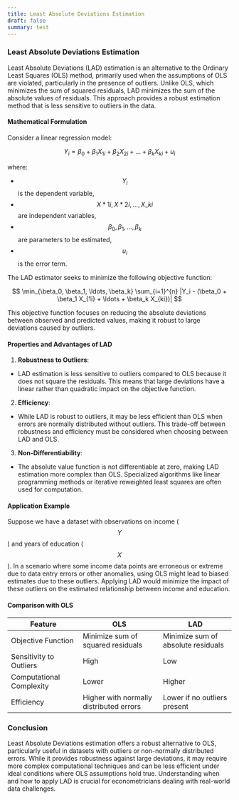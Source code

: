 ```yaml
---
title: Least Absolute Deviations Estimation
draft: false
summary: test
---
```



<TOCInline toc={props.toc} asDisclosure />

### **Least Absolute Deviations Estimation**

Least Absolute Deviations (LAD) estimation is an alternative to the Ordinary Least Squares (OLS) method, primarily used when the assumptions of OLS are violated, particularly in the presence of outliers. Unlike OLS, which minimizes the sum of squared residuals, LAD minimizes the sum of the absolute values of residuals. This approach provides a robust estimation method that is less sensitive to outliers in the data.

#### **Mathematical Formulation**

Consider a linear regression model:

$$
Y_i = \beta_0 + \beta_1 X_{1i} + \beta_2 X_{2i} + \ldots + \beta_k X_{ki} + u_i
$$

where:

- $$ Y_i $$ is the dependent variable,
- $$ X*{1i}, X*{2i}, \ldots, X\_{ki} $$ are independent variables,
- $$ \beta_0, \beta_1, \ldots, \beta_k $$ are parameters to be estimated,
- $$ u_i $$ is the error term.

The LAD estimator seeks to minimize the following objective function:

$$
\min_{\beta_0, \beta_1, \ldots, \beta_k} \sum_{i=1}^{n} |Y_i - (\beta_0 + \beta_1 X_{1i} + \ldots + \beta_k X_{ki})|
$$

This objective function focuses on reducing the absolute deviations between observed and predicted values, making it robust to large deviations caused by outliers.

#### **Properties and Advantages of LAD**

1. **Robustness to Outliers**:

- LAD estimation is less sensitive to outliers compared to OLS because it does not square the residuals. This means that large deviations have a linear rather than quadratic impact on the objective function.

2. **Efficiency**:

- While LAD is robust to outliers, it may be less efficient than OLS when errors are normally distributed without outliers. This trade-off between robustness and efficiency must be considered when choosing between LAD and OLS.

3. **Non-Differentiability**:

- The absolute value function is not differentiable at zero, making LAD estimation more complex than OLS. Specialized algorithms like linear programming methods or iterative reweighted least squares are often used for computation.

#### **Application Example**

Suppose we have a dataset with observations on income ($$Y$$) and years of education ($$X$$). In a scenario where some income data points are erroneous or extreme due to data entry errors or other anomalies, using OLS might lead to biased estimates due to these outliers. Applying LAD would minimize the impact of these outliers on the estimated relationship between income and education.

#### **Comparison with OLS**

| Feature                  | OLS                                     | LAD                                |
| ------------------------ | --------------------------------------- | ---------------------------------- |
| Objective Function       | Minimize sum of squared residuals       | Minimize sum of absolute residuals |
| Sensitivity to Outliers  | High                                    | Low                                |
| Computational Complexity | Lower                                   | Higher                             |
| Efficiency               | Higher with normally distributed errors | Lower if no outliers present       |

### **Conclusion**

Least Absolute Deviations estimation offers a robust alternative to OLS, particularly useful in datasets with outliers or non-normally distributed errors. While it provides robustness against large deviations, it may require more complex computational techniques and can be less efficient under ideal conditions where OLS assumptions hold true. Understanding when and how to apply LAD is crucial for econometricians dealing with real-world data challenges.
